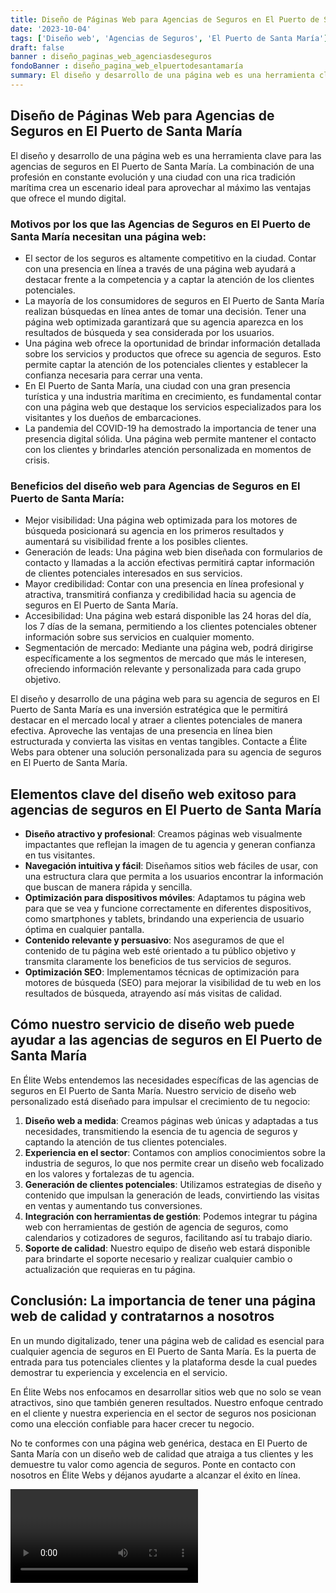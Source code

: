 ```yaml
---
title: Diseño de Páginas Web para Agencias de Seguros en El Puerto de Santa María
date: '2023-10-04'
tags: ['Diseño web', 'Agencias de Seguros', 'El Puerto de Santa María']
draft: false
banner : diseño_paginas_web_agenciasdeseguros
fondoBanner : diseño_pagina_web_elpuertodesantamaría
summary: El diseño y desarrollo de una página web es una herramienta clave para las agencias de seguros en El Puerto de Santa María. La combinación de una profesión en constante evolución y una ciudad con una rica tradición marítima crea un escenario ideal para aprovechar al máximo las ventajas que ofrece el mundo digital.
---
```


## Diseño de Páginas Web para Agencias de Seguros en El Puerto de Santa María

El diseño y desarrollo de una página web es una herramienta clave para las agencias de seguros en El Puerto de Santa María. La combinación de una profesión en constante evolución y una ciudad con una rica tradición marítima crea un escenario ideal para aprovechar al máximo las ventajas que ofrece el mundo digital.

### Motivos por los que las Agencias de Seguros en El Puerto de Santa María necesitan una página web:

- El sector de los seguros es altamente competitivo en la ciudad. Contar con una presencia en línea a través de una página web ayudará a destacar frente a la competencia y a captar la atención de los clientes potenciales.
- La mayoría de los consumidores de seguros en El Puerto de Santa María realizan búsquedas en línea antes de tomar una decisión. Tener una página web optimizada garantizará que su agencia aparezca en los resultados de búsqueda y sea considerada por los usuarios.
- Una página web ofrece la oportunidad de brindar información detallada sobre los servicios y productos que ofrece su agencia de seguros. Esto permite captar la atención de los potenciales clientes y establecer la confianza necesaria para cerrar una venta.
- En El Puerto de Santa María, una ciudad con una gran presencia turística y una industria marítima en crecimiento, es fundamental contar con una página web que destaque los servicios especializados para los visitantes y los dueños de embarcaciones.
- La pandemia del COVID-19 ha demostrado la importancia de tener una presencia digital sólida. Una página web permite mantener el contacto con los clientes y brindarles atención personalizada en momentos de crisis.

### Beneficios del diseño web para Agencias de Seguros en El Puerto de Santa María:

- Mejor visibilidad: Una página web optimizada para los motores de búsqueda posicionará su agencia en los primeros resultados y aumentará su visibilidad frente a los posibles clientes.
- Generación de leads: Una página web bien diseñada con formularios de contacto y llamadas a la acción efectivas permitirá captar información de clientes potenciales interesados en sus servicios.
- Mayor credibilidad: Contar con una presencia en línea profesional y atractiva, transmitirá confianza y credibilidad hacia su agencia de seguros en El Puerto de Santa María.
- Accesibilidad: Una página web estará disponible las 24 horas del día, los 7 días de la semana, permitiendo a los clientes potenciales obtener información sobre sus servicios en cualquier momento.
- Segmentación de mercado: Mediante una página web, podrá dirigirse específicamente a los segmentos de mercado que más le interesen, ofreciendo información relevante y personalizada para cada grupo objetivo.

El diseño y desarrollo de una página web para su agencia de seguros en El Puerto de Santa María es una inversión estratégica que le permitirá destacar en el mercado local y atraer a clientes potenciales de manera efectiva. Aproveche las ventajas de una presencia en línea bien estructurada y convierta las visitas en ventas tangibles. Contacte a Élite Webs para obtener una solución personalizada para su agencia de seguros en El Puerto de Santa María.

<GifSeo />

<Cta />

## Elementos clave del diseño web exitoso para agencias de seguros en El Puerto de Santa María

- **Diseño atractivo y profesional**: Creamos páginas web visualmente impactantes que reflejan la imagen de tu agencia y generan confianza en tus visitantes.
- **Navegación intuitiva y fácil**: Diseñamos sitios web fáciles de usar, con una estructura clara que permita a los usuarios encontrar la información que buscan de manera rápida y sencilla.
- **Optimización para dispositivos móviles**: Adaptamos tu página web para que se vea y funcione correctamente en diferentes dispositivos, como smartphones y tablets, brindando una experiencia de usuario óptima en cualquier pantalla.
- **Contenido relevante y persuasivo**: Nos aseguramos de que el contenido de tu página web esté orientado a tu público objetivo y transmita claramente los beneficios de tus servicios de seguros.
- **Optimización SEO**: Implementamos técnicas de optimización para motores de búsqueda (SEO) para mejorar la visibilidad de tu web en los resultados de búsqueda, atrayendo así más visitas de calidad.

## Cómo nuestro servicio de diseño web puede ayudar a las agencias de seguros en El Puerto de Santa María

En Élite Webs entendemos las necesidades específicas de las agencias de seguros en El Puerto de Santa María. Nuestro servicio de diseño web personalizado está diseñado para impulsar el crecimiento de tu negocio:

1. **Diseño web a medida**: Creamos páginas web únicas y adaptadas a tus necesidades, transmitiendo la esencia de tu agencia de seguros y captando la atención de tus clientes potenciales.
2. **Experiencia en el sector**: Contamos con amplios conocimientos sobre la industria de seguros, lo que nos permite crear un diseño web focalizado en los valores y fortalezas de tu agencia.
3. **Generación de clientes potenciales**: Utilizamos estrategias de diseño y contenido que impulsan la generación de leads, convirtiendo las visitas en ventas y aumentando tus conversiones.
4. **Integración con herramientas de gestión**: Podemos integrar tu página web con herramientas de gestión de agencia de seguros, como calendarios y cotizadores de seguros, facilitando así tu trabajo diario.
5. **Soporte de calidad**: Nuestro equipo de diseño web estará disponible para brindarte el soporte necesario y realizar cualquier cambio o actualización que requieras en tu página.

## Conclusión: La importancia de tener una página web de calidad y contratarnos a nosotros

En un mundo digitalizado, tener una página web de calidad es esencial para cualquier agencia de seguros en El Puerto de Santa María. Es la puerta de entrada para tus potenciales clientes y la plataforma desde la cual puedes demostrar tu experiencia y excelencia en el servicio.

En Élite Webs nos enfocamos en desarrollar sitios web que no solo se vean atractivos, sino que también generen resultados. Nuestro enfoque centrado en el cliente y nuestra experiencia en el sector de seguros nos posicionan como una elección confiable para hacer crecer tu negocio.

No te conformes con una página web genérica, destaca en El Puerto de Santa María con un diseño web de calidad que atraiga a tus clientes y les demuestre tu valor como agencia de seguros. Ponte en contacto con nosotros en Élite Webs y déjanos ayudarte a alcanzar el éxito en línea.

<Video />

<CtaBot job='Agencias de Seguros' city='El Puerto de Santa María'/>

<Gmaps query='El Puerto de Santa María+españa+maps' />